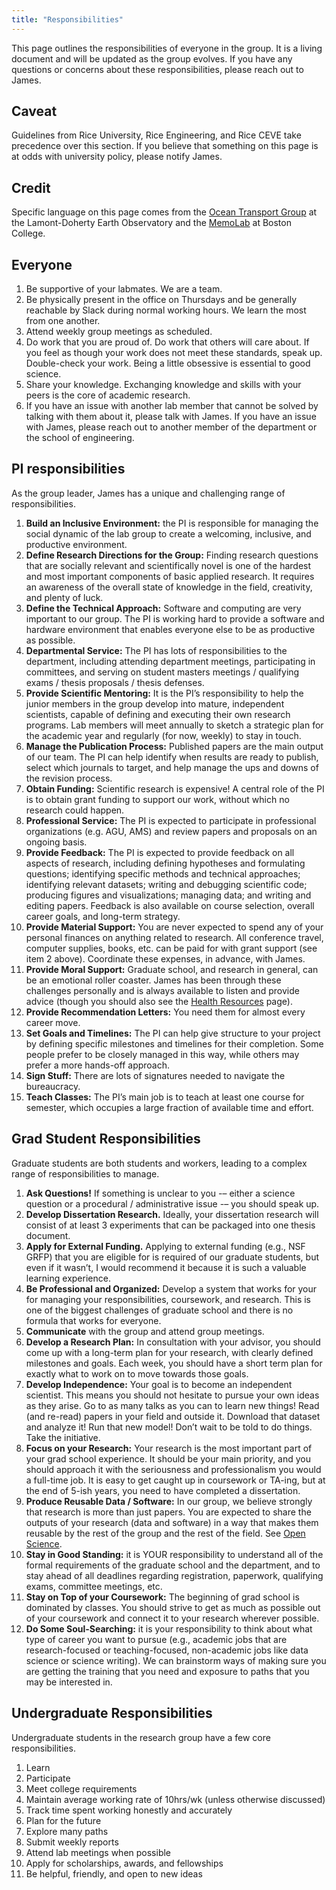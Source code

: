 ```yaml
---
title: "Responsibilities"
---
```


This page outlines the responsibilities of everyone in the group.
It is a living document and will be updated as the group evolves.
If you have any questions or concerns about these responsibilities, please reach out to James.

::: {.callout-tip}
## Caveat
Guidelines from Rice University, Rice Engineering, and Rice CEVE take precedence over this section.
If you believe that something on this page is at odds with university policy, please notify James.
:::

::: {.callout-tip}
## Credit
Specific language on this page comes from the [Ocean Transport Group](https://ocean-transport.github.io/) at the Lamont-Doherty Earth Observatory and the [MemoLab](https://github.com/memobc/memolab-manual) at Boston College.
:::

## Everyone

1. Be supportive of your labmates. We are a team.
1. Be physically present in the office on Thursdays and be generally reachable by Slack during normal working hours. We learn the most from one another.
1. Attend weekly group meetings as scheduled.
1. Do work that you are proud of. Do work that others will care about. If you feel as though your work does not meet these standards, speak up. Double-check your work. Being a little obsessive is essential to good science.
1. Share your knowledge. Exchanging knowledge and skills with your peers is the core of academic research.
1. If you have an issue with another lab member that cannot be solved by talking with them about it, please talk with James. If you have an issue with James, please reach out to another member of the department or the school of engineering.

## PI responsibilities

As the group leader, James has a unique and challenging range of responsibilities.

1. **Build an Inclusive Environment:** the PI is responsible for managing the social dynamic of the lab group to create a welcoming, inclusive, and productive environment.
1. **Define Research Directions for the Group:** Finding research questions that are socially relevant and scientifically novel is one of the hardest and most important components of basic applied research. It requires an awareness of the overall state of knowledge in the field, creativity, and plenty of luck.
1. **Define the Technical Approach:** Software and computing are very important to our group. The PI is working hard to provide a software and hardware environment that enables everyone else to be as productive as possible.
1. **Departmental Service:** The PI has lots of responsibilities to the department, including attending department meetings, participating in committees, and serving on student masters meetings / qualifying exams / thesis proposals / thesis defenses.
1. **Provide Scientific Mentoring:** It is the PI’s responsibility to help the junior members in the group develop into mature, independent scientists, capable of defining and executing their own research programs. Lab members will meet annually to sketch a strategic plan for the academic year and regularly (for now, weekly) to stay in touch.
1. **Manage the Publication Process:** Published papers are the main output of our team. The PI can help identify when results are ready to publish, select which journals to target, and help manage the ups and downs of the revision process.
1. **Obtain Funding:** Scientific research is expensive! A central role of the PI is to obtain grant funding to support our work, without which no research could happen.
1. **Professional Service:** The PI is expected to participate in professional organizations (e.g. AGU, AMS) and review papers and proposals on an ongoing basis.
1. **Provide Feedback:** The PI is expected to provide feedback on all aspects of research, including defining hypotheses and formulating questions; identifying specific methods and technical approaches; identifying relevant datasets; writing and debugging scientific code; producing figures and visualizations; managing data; and writing and editing papers. Feedback is also available on course selection, overall career goals, and long-term strategy.
1. **Provide Material Support:** You are never expected to spend any of your personal finances on anything related to research. All conference travel, computer supplies, books, etc. can be paid for with grant support (see item 2 above). Coordinate these expenses, in advance, with James.
1. **Provide Moral Support:** Graduate school, and research in general, can be an emotional roller coaster. James has been through these challenges personally and is always available to listen and provide advice (though you should also see the [Health Resources](./health.md) page).
1. **Provide Recommendation Letters:** You need them for almost every career move.
1. **Set Goals and Timelines:** The PI can help give structure to your project by defining specific milestones and timelines for their completion. Some people prefer to be closely managed in this way, while others may prefer a more hands-off approach.
1. **Sign Stuff:** There are lots of signatures needed to navigate the bureaucracy.
1. **Teach Classes:** The PI’s main job is to teach at least one course for semester, which occupies a large fraction of available time and effort.

## Grad Student Responsibilities

Graduate students are both students and workers, leading to a complex range of responsibilities to manage.

1. **Ask Questions!** If something is unclear to you -– either a science question or a procedural / administrative issue -– you should speak up.
1. **Develop Dissertation Research.** Ideally, your dissertation research will consist of at least 3 experiments that can be packaged into one thesis document.
1. **Apply for External Funding.** Applying to external funding (e.g., NSF GRFP) that you are eligible for is required of our graduate students, but even if it wasn’t, I would recommend it because it is such a valuable learning experience.
1. **Be Professional and Organized:** Develop a system that works for your for managing your responsibilities, coursework, and research. This is one of the biggest challenges of graduate school and there is no formula that works for everyone.
1. **Communicate** with the group and attend group meetings.
1. **Develop a Research Plan:** In consultation with your advisor, you should come up with a long-term plan for your research, with clearly defined milestones and goals. Each week, you should have a short term plan for exactly what to work on to move towards those goals.
1. **Develop Independence:** Your goal is to become an independent scientist. This means you should not hesitate to pursue your own ideas as they arise. Go to as many talks as you can to learn new things! Read (and re-read) papers in your field and outside it. Download that dataset and analyze it! Run that new model! Don’t wait to be told to do things. Take the initiative.
1. **Focus on your Research:** Your research is the most important part of your grad school experience. It should be your main priority, and you should approach it with the seriousness and professionalism you would a full-time job. It is easy to get caught up in coursework or TA-ing, but at the end of 5-ish years, you need to have completed a dissertation.
1. **Produce Reusable Data / Software:** In our group, we believe strongly that research is more than just papers. You are expected to share the outputs of your research (data and software) in a way that makes them reusable by the rest of the group and the rest of the field. See [Open Science](./open.md).
1. **Stay in Good Standing:** it is YOUR responsibility to understand all of the formal requirements of the graduate school and the department, and to stay ahead of all deadlines regarding registration, paperwork, qualifying exams, committee meetings, etc.
1. **Stay on Top of your Coursework:** The beginning of grad school is dominated by classes. You should strive to get as much as possible out of your coursework and connect it to your research wherever possible.
1. **Do Some Soul-Searching:** it is your responsibility to think about what type of career you want to pursue (e.g., academic jobs that are research-focused or teaching-focused, non-academic jobs like data science or science writing). We can brainstorm ways of making sure you are getting the training that you need and exposure to paths that you may be interested in.

## Undergraduate Responsibilities

Undergraduate students in the research group have a few core responsibilities.

1. Learn
1. Participate
1. Meet college requirements
1. Maintain average working rate of 10hrs/wk (unless otherwise discussed)
1. Track time spent working honestly and accurately
1. Plan for the future
1. Explore many paths
1. Submit weekly reports
1. Attend lab meetings when possible
1. Apply for scholarships, awards, and fellowships
1. Be helpful, friendly, and open to new ideas
